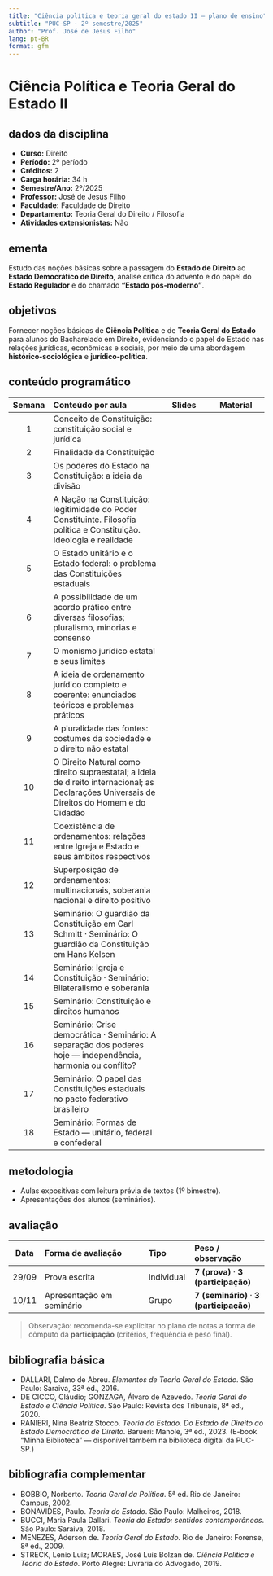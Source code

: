 ```yaml
---
title: "Ciência política e teoria geral do estado II — plano de ensino"
subtitle: "PUC-SP · 2º semestre/2025"
author: "Prof. José de Jesus Filho"
lang: pt-BR
format: gfm
---
```


# Ciência Política e Teoria Geral do Estado II

## dados da disciplina

- **Curso:** Direito  
- **Período:** 2º período  
- **Créditos:** 2  
- **Carga horária:** 34 h  
- **Semestre/Ano:** 2º/2025  
- **Professor:** José de Jesus Filho  
- **Faculdade:** Faculdade de Direito  
- **Departamento:** Teoria Geral do Direito / Filosofia  
- **Atividades extensionistas:** Não

## ementa

Estudo das noções básicas sobre a passagem do **Estado de Direito** ao **Estado Democrático de Direito**, análise crítica do advento e do papel do **Estado Regulador** e do chamado **“Estado pós-moderno”**.

## objetivos

Fornecer noções básicas de **Ciência Política** e de **Teoria Geral do Estado** para alunos do Bacharelado em Direito, evidenciando o papel do Estado nas relações jurídicas, econômicas e sociais, por meio de uma abordagem **histórico-sociológica** e **jurídico-política**.

## conteúdo programático

| Semana | Conteúdo por aula | Slides | Material |
|:-----:|:------------------|:------:|:--------:|
| 1 | Conceito de Constituição: constituição social e jurídica |  |  |
| 2 | Finalidade da Constituição |  |  |
| 3 | Os poderes do Estado na Constituição: a ideia da divisão |  |  |
| 4 | A Nação na Constituição: legitimidade do Poder Constituinte. Filosofia política e Constituição. Ideologia e realidade |  |  |
| 5 | O Estado unitário e o Estado federal: o problema das Constituições estaduais |  |  |
| 6 | A possibilidade de um acordo prático entre diversas filosofias; pluralismo, minorias e consenso |  |  |
| 7 | O monismo jurídico estatal e seus limites |  |  |
| 8 | A ideia de ordenamento jurídico completo e coerente: enunciados teóricos e problemas práticos |  |  |
| 9 | A pluralidade das fontes: costumes da sociedade e o direito não estatal |  |  |
| 10 | O Direito Natural como direito supraestatal; a ideia de direito internacional; as Declarações Universais de Direitos do Homem e do Cidadão |  |  |
| 11 | Coexistência de ordenamentos: relações entre Igreja e Estado e seus âmbitos respectivos |  |  |
| 12 | Superposição de ordenamentos: multinacionais, soberania nacional e direito positivo |  |  |
| 13 | Seminário: O guardião da Constituição em Carl Schmitt · Seminário: O guardião da Constituição em Hans Kelsen |  |  |
| 14 | Seminário: Igreja e Constituição · Seminário: Bilateralismo e soberania |  |  |
| 15 | Seminário: Constituição e direitos humanos |  |  |
| 16 | Seminário: Crise democrática · Seminário: A separação dos poderes hoje — independência, harmonia ou conflito? |  |  |
| 17 | Seminário: O papel das Constituições estaduais no pacto federativo brasileiro |  |  |
| 18 | Seminário: Formas de Estado — unitário, federal e confederal |  |  |

## metodologia

- Aulas expositivas com leitura prévia de textos (1º bimestre).  
- Apresentações dos alunos (seminários).

## avaliação

| Data  | Forma de avaliação        | Tipo       | Peso / observação |
|:-----:|:--------------------------|:-----------|:------------------|
| 29/09 | Prova escrita             | Individual | **7 (prova)** · **3 (participação)** |
| 10/11 | Apresentação em seminário | Grupo      | **7 (seminário)** · **3 (participação)** |

> Observação: recomenda-se explicitar no plano de notas a forma de cômputo da **participação** (critérios, frequência e peso final).

## bibliografia básica

- DALLARI, Dalmo de Abreu. *Elementos de Teoria Geral do Estado*. São Paulo: Saraiva, 33ª ed., 2016.  
- DE CICCO, Cláudio; GONZAGA, Álvaro de Azevedo. *Teoria Geral do Estado e Ciência Política*. São Paulo: Revista dos Tribunais, 8ª ed., 2020.  
- RANIERI, Nina Beatriz Stocco. *Teoria do Estado. Do Estado de Direito ao Estado Democrático de Direito*. Barueri: Manole, 3ª ed., 2023. (E-book “Minha Biblioteca” — disponível também na biblioteca digital da PUC-SP.)

## bibliografia complementar

- BOBBIO, Norberto. *Teoria Geral da Política*. 5ª ed. Rio de Janeiro: Campus, 2002.  
- BONAVIDES, Paulo. *Teoria do Estado*. São Paulo: Malheiros, 2018.  
- BUCCI, Maria Paula Dallari. *Teoria do Estado: sentidos contemporâneos*. São Paulo: Saraiva, 2018.  
- MENEZES, Aderson de. *Teoria Geral do Estado*. Rio de Janeiro: Forense, 8ª ed., 2009.  
- STRECK, Lenio Luiz; MORAES, José Luis Bolzan de. *Ciência Política e Teoria do Estado*. Porto Alegre: Livraria do Advogado, 2019.
